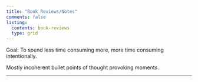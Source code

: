 ```yaml
---
title: "Book Reviews/Notes"
comments: false
listing:
  contents: book-reviews
  type: grid
---
```


Goal: To spend less time consuming more, more time consuming intentionally.

Mostly incoherent bullet points of thought provoking moments.

***